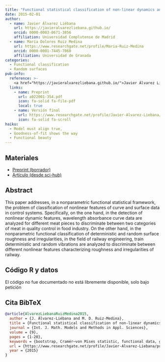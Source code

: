 ```yaml
---
title: "Functional statistical classification of non-linear dynamics and random surfaces roughness in control systems"
date: 2015-02-01
author:
  - name: Javier Álvarez Liébana
    url: https://javieralvarezliebana.github.io/
    orcid: 0000-0003-0671-3856
    affiliation: Universidad Complutense de Madrid
  - name: María Dolores Ruiz Medina
    url: https://www.researchgate.net/profile/Maria-Ruiz-Medina
    orcid: 0000-0001-7445-7060
    affiliation: Universidad de Granada
categories: 
  - Functional classification
  - Random surfaces
pub-info:
  reference: >-
    <a href="https://javieralvarezliebana.github.io/">Javier Álvarez Liébana</a>, <a href="https://www.researchgate.net/profile/Maria-Ruiz-Medina">María Dolores Ruiz Medina</a>, «Functional statistical classification of non-linear dynamics and random surfaces roughness in control systems», <em>Int. J. Math. Models and Methods in Appl. Sciences</em> 9, 1–20 (2015).
  links:
    - name: Preprint
      url: a022001-354.pdf
      icon: fa-solid fa-file-pdf
      local: true
    - name: Versión final
      url: https://www.researchgate.net/profile/Javier-Alvarez-Liebana/publication/282053030_Functional_statistical_classification_of_non-linear_dynamics_and_random_surfaces_roughness_in_control_systems/links/57d7cffc08ae601b39ae8dd4/Functional-statistical-classification-of-non-linear-dynamics-and-random-surfaces-roughness-in-control-systems.pdf
      icon: fa-solid fa-scroll
haiku:
  - Model must align true,
  - Goodness-of-fit shows the way
  - Functional beauty
---
```


## Materiales

- [Preprint (borrador)](a022001-354.pdf)
- [Artículo (desde sci-hub)](a022001-354.pdf)

## Abstract

This paper addresses, in a nonparametric functional statistical framework, the problem of classification of nonlinear features of curve and surface data in control systems. Specifically, on the one hand, in the detection of nonlinear dynamic features, wavelength absorbance curve data are analyzed for different meat pieces to discriminate between two categories of meat in quality control in food industry. On the other hand, in the nonparametric functional classification of deterministic and random surface roughness and irregularities, in the field of railway engineering, train deterministic and random vibrations are analyzed to discriminate between different nonlinear features characterizing roughness and irregularities of railway.

## Código R y datos

El código no fue documentado no está libremente disponible, solo bajo petición


## Cita BibTeX

```bibtex
@article{AlvarezLiebanaRuizMedina2015,
  author = {J. Álvarez-Liébana and M. D. Ruiz-Medina},
  title = {Functional statistical classification of non-linear dynamics and random surfaces roughness in control systems},
  journal = {Int. J. Math. Models and Methods in Appl. Sciences},
  volume = {9},
  pages = {1-20},
  keywords = {bootstrap, Cramér–von Mises statistic, functional data, goodness-of-fit, regularization},
  url = {https://www.researchgate.net/profile/Javier-Alvarez-Liebana/publication/282053030_Functional_statistical_classification_of_non-linear_dynamics_and_random_surfaces_roughness_in_control_systems/links/57d7cffc08ae601b39ae8dd4/Functional-statistical-classification-of-non-linear-dynamics-and-random-surfaces-roughness-in-control-systems.pdf},
  year = {2015}
}
```